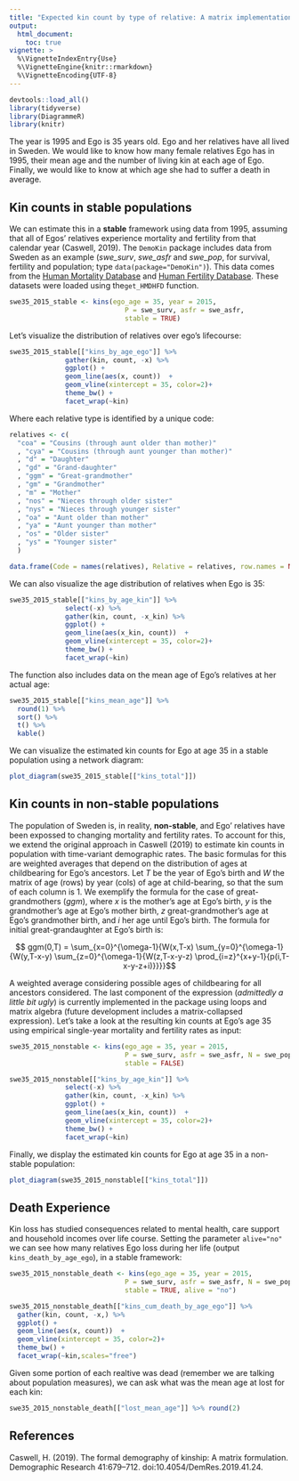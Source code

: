 ```yaml
---
title: "Expected kin count by type of relative: A matrix implementation"
output: 
  html_document:
    toc: true
vignette: >
  %\VignetteIndexEntry{Use}
  %\VignetteEngine{knitr::rmarkdown}
  %\VignetteEncoding{UTF-8}
---
```


```r
devtools::load_all()
library(tidyverse)
library(DiagrammeR)
library(knitr)
```

The year is 1995 and Ego is 35 years old. Ego and her relatives have all lived in Sweden. 
We would like to know how many female relatives Ego has in 1995, their mean age and the number of living kin at each age of Ego. Finally, we would like to know at which age she had to suffer a death in average.

## Kin counts in stable populations

We can estimate this in a **stable** framework using data from 1995, assuming that all of Egos' relatives experience mortality and fertility from that calendar year (Caswell, 2019). The `DemoKin` package includes data from Sweden as an example (*swe_surv*, *swe_asfr* and *swe_pop*, for survival, fertility and population; type `data(package="DemoKin")`). This data comes from the [Human Mortality Database](https://www.mortality.org/) and [Human Fertility Database](https://www.humanfertility.org/). These datasets were loaded using the`get_HMDHFD` function. 

```r
swe35_2015_stable <- kins(ego_age = 35, year = 2015,
                             P = swe_surv, asfr = swe_asfr,
                             stable = TRUE)
```

Let's visualize the distribution of relatives over ego's lifecourse:

```r
swe35_2015_stable[["kins_by_age_ego"]] %>%
              gather(kin, count, -x) %>%
              ggplot() +
              geom_line(aes(x, count))  +
              geom_vline(xintercept = 35, color=2)+
              theme_bw() +
              facet_wrap(~kin)
```

Where each relative type is identified by a unique code:

```r

relatives <- c(
  "coa" = "Cousins (through aunt older than mother)"
  , "cya" = "Cousins (through aunt younger than mother)"
  , "d" = "Daughter"
  , "gd" = "Grand-daughter"
  , "ggm" = "Great-grandmother"
  , "gm" = "Grandmother"
  , "m" = "Mother"
  , "nos" = "Nieces through older sister"
  , "nys" = "Nieces through younger sister"
  , "oa" = "Aunt older than mother"
  , "ya" = "Aunt younger than mother"
  , "os" = "Older sister"
  , "ys" = "Younger sister"
  )

data.frame(Code = names(relatives), Relative = relatives, row.names = NULL) %>% kable()

```

We can also visualize the age distribution of relatives when Ego is 35:

```r
swe35_2015_stable[["kins_by_age_kin"]] %>%
              select(-x) %>% 
              gather(kin, count, -x_kin) %>%
              ggplot() +
              geom_line(aes(x_kin, count))  +
              geom_vline(xintercept = 35, color=2)+
              theme_bw() +
              facet_wrap(~kin)
```


The function also includes data on the mean age of Ego's relatives at her actual age:

```r
swe35_2015_stable[["kins_mean_age"]] %>% 
  round(1) %>% 
  sort() %>% 
  t() %>% 
  kable()
```

We can visualize the estimated kin counts for Ego at age 35 in a stable population using a network diagram:

```r
plot_diagram(swe35_2015_stable[["kins_total"]])
```


## Kin counts in non-stable populations

The population of Sweden is, in reality, **non-stable**, and Ego' relatives have been expossed to changing mortality and fertility rates.
To account for this, we extend the original approach in Caswell (2019) to estimate kin counts in population with time-variant demographic rates.
The basic formulas for this are weighted averages that depend on the distribution of ages at childbearing for Ego's ancestors. Let *T* be the year of Ego's birth and *W* the matrix of age (rows) by year (cols) of age at child-bearing, so that the sum of each column is 1.
We exemplify the formula for the case of great-grandmothers (*ggm*), where *x* is the mother's age at Ego's birth, *y* is the grandmother's age at Ego's mother birth, *z* great-grandmother's age at Ego's grandmother birth, and *i* her age until Ego's birth. The formula for initial great-grandaughter at Ego's birth is:

$$ ggm(0,T) = \sum_{x=0}^{\omega-1}{W(x,T-x)
              \sum_{y=0}^{\omega-1}{W(y,T-x-y)
              \sum_{z=0}^{\omega-1}{W(z,T-x-y-z)
              \prod_{i=z}^{x+y-1}{p(i,T-x-y-z+i)}}}}$$
              
A weighted average considering possible ages of childbearing for all ancestors considered. The last component of the expression (*admittedly a little bit ugly*) is currently implemented in the package using loops and matrix algebra (future development includes a matrix-collapsed expression). 
Let's take a look at the resulting kin counts at Ego's age 35 using empirical single-year mortality and fertility rates as input:

```r
swe35_2015_nonstable <- kins(ego_age = 35, year = 2015,
                             P = swe_surv, asfr = swe_asfr, N = swe_pop,
                             stable = FALSE)

swe35_2015_nonstable[["kins_by_age_kin"]] %>%
              select(-x) %>% 
              gather(kin, count, -x_kin) %>%
              ggplot() +
              geom_line(aes(x_kin, count))  +
              geom_vline(xintercept = 35, color=2)+
              theme_bw() +
              facet_wrap(~kin)
```

Finally, we display the estimated kin counts for Ego at age 35 in a non-stable population:

```r
plot_diagram(swe35_2015_nonstable[["kins_total"]])
```

## Death Experience

Kin loss has studied consequences related to mental health, care support and household incomes over life course. Setting the parameter `alive="no"` we can see how many relatives Ego loss during her life (output `kins_death_by_age_ego`), in a stable framework:

```r
swe35_2015_nonstable_death <- kins(ego_age = 35, year = 2015,
                             P = swe_surv, asfr = swe_asfr, N = swe_pop,
                             stable = TRUE, alive = "no")

swe35_2015_nonstable_death[["kins_cum_death_by_age_ego"]] %>%
  gather(kin, count, -x,) %>%
  ggplot() +
  geom_line(aes(x, count))  +
  geom_vline(xintercept = 35, color=2)+
  theme_bw() +
  facet_wrap(~kin,scales="free")
```

Given some portion of each realtive was dead (remember we are talking about population measures), we can ask what was the mean age at lost for each kin:

```r
swe35_2015_nonstable_death[["lost_mean_age"]] %>% round(2)
```


## References

Caswell, H. (2019). The formal demography of kinship: A matrix formulation. Demographic Research 41:679–712. doi:10.4054/DemRes.2019.41.24.
